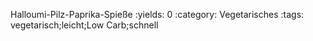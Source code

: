 Halloumi-Pilz-Paprika-Spieße
:yields: 0
:category: Vegetarisches
:tags: vegetarisch;leicht;Low Carb;schnell
